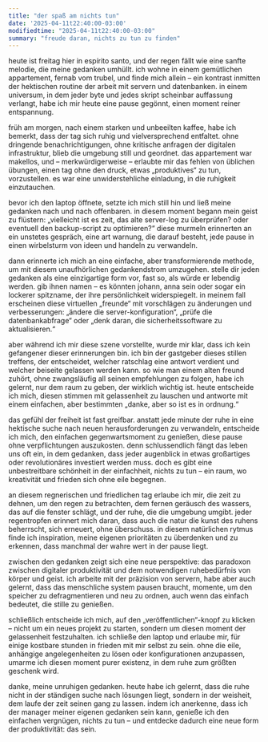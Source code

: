 ```yaml
---  
title: "der spaß am nichts tun"  
date: '2025-04-11t22:40:00-03:00'  
modifiedtime: "2025-04-11t22:40:00-03:00"  
summary: "freude daran, nichts zu tun zu finden"  
---  
```


heute ist freitag hier in espírito santo, und der regen fällt wie eine sanfte melodie, die meine gedanken umhüllt. ich wohne in einem gemütlichen appartement, fernab vom trubel, und finde mich allein – ein kontrast inmitten der hektischen routine der arbeit mit servern und datenbanken. in einem universum, in dem jeder byte und jedes skript scheinbar auffassung verlangt, habe ich mir heute eine pause gegönnt, einen moment reiner entspannung.

früh am morgen, nach einem starken und unbeeilten kaffee, habe ich bemerkt, dass der tag sich ruhig und vielversprechend entfaltet. ohne dringende benachrichtigungen, ohne kritische anfragen der digitalen infrastruktur, blieb die umgebung still und geordnet. das appartement war makellos, und – merkwürdigerweise – erlaubte mir das fehlen von üblichen übungen, einen tag ohne den druck, etwas „produktives“ zu tun, vorzustellen. es war eine unwiderstehliche einladung, in die ruhigkeit einzutauchen.

bevor ich den laptop öffnete, setzte ich mich still hin und ließ meine gedanken nach und nach offenbaren. in diesem moment begann mein geist zu flüstern: „vielleicht ist es zeit, das alte server-log zu überprüfen? oder eventuell den backup-script zu optimieren?“ diese murmeln erinnerten an ein unstetes gespräch, eine art warnung, die darauf besteht, jede pause in einen wirbelsturm von ideen und handeln zu verwandeln.

dann erinnerte ich mich an eine einfache, aber transformierende methode, um mit diesem unaufhörlichen gedankendstrom umzugehen. stelle dir jeden gedanken als eine einzigartige form vor, fast so, als würde er lebendig werden. gib ihnen namen – es könnten johann, anna sein oder sogar ein lockerer spitzname, der ihre persönlichkeit widerspiegelt. in meinem fall erscheinen diese virtuellen „freunde“ mit vorschlägen zu änderungen und verbesserungen: „ändere die server-konfiguration“, „prüfe die datenbankabfrage“ oder „denk daran, die sicherheitssoftware zu aktualisieren.“

aber während ich mir diese szene vorstellte, wurde mir klar, dass ich kein gefangener dieser erinnerungen bin. ich bin der gastgeber dieses stillen treffens, der entscheidet, welcher ratschlag eine antwort verdient und welcher beiseite gelassen werden kann. so wie man einem alten freund zuhört, ohne zwangsläufig all seinen empfehlungen zu folgen, habe ich gelernt, nur dem raum zu geben, der wirklich wichtig ist. heute entscheide ich mich, diesen stimmen mit gelassenheit zu lauschen und antworte mit einem einfachen, aber bestimmten „danke, aber so ist es in ordnung.“

das gefühl der freiheit ist fast greifbar. anstatt jede minute der ruhe in eine hektische suche nach neuen herausforderungen zu verwandeln, entscheide ich mich, den einfachen gegenwartsmoment zu genießen, diese pause ohne verpflichtungen auszukosten. denn schlussendlich fängt das leben uns oft ein, in dem gedanken, dass jeder augenblick in etwas großartiges oder revolutionäres investiert werden muss. doch es gibt eine unbestreitbare schönheit in der einfachheit, nichts zu tun – ein raum, wo kreativität und frieden sich ohne eile begegnen.

an diesem regnerischen und friedlichen tag erlaube ich mir, die zeit zu dehnen, um den regen zu betrachten, dem fernen geräusch des wassers, das auf die fenster schlägt, und der ruhe, die die umgebung umgibt. jeder regentropfen erinnert mich daran, dass auch die natur die kunst des ruhens beherrscht, sich erneuert, ohne überschuss. in diesem natürlichen rytmus finde ich inspiration, meine eigenen prioritäten zu überdenken und zu erkennen, dass manchmal der wahre wert in der pause liegt.

zwischen den gedanken zeigt sich eine neue perspektive: das paradoxon zwischen digitaler produktivität und dem notwendigen ruhebedürfnis von körper und geist. ich arbeite mit der präzision von servern, habe aber auch gelernt, dass das menschliche system pausen braucht, momente, um den speicher zu defragmentieren und neu zu ordnen, auch wenn das einfach bedeutet, die stille zu genießen.

schließlich entscheide ich mich, auf den „veröffentlichen“-knopf zu klicken – nicht um ein neues projekt zu starten, sondern um diesen moment der gelassenheit festzuhalten. ich schließe den laptop und erlaube mir, für einige kostbare stunden in frieden mit mir selbst zu sein. ohne die eile, anhängige angelegenheiten zu lösen oder konfigurationen anzupassen, umarme ich diesen moment purer existenz, in dem ruhe zum größten geschenk wird.

danke, meine unruhigen gedanken. heute habe ich gelernt, dass die ruhe nicht in der ständigen suche nach lösungen liegt, sondern in der weisheit, dem laufe der zeit seinen gang zu lassen. indem ich anerkenne, dass ich der manager meiner eigenen gedanken sein kann, genieße ich den einfachen vergnügen, nichts zu tun – und entdecke dadurch eine neue form der produktivität: das sein.
